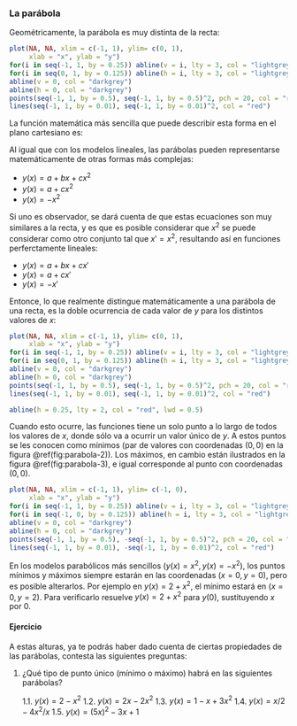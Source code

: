 ### La parábola

Geométricamente, la parábola es muy distinta de la recta:

```r
plot(NA, NA, xlim = c(-1, 1), ylim= c(0, 1),
     xlab = "x", ylab = "y")
for(i in seq(-1, 1, by = 0.25)) abline(v = i, lty = 3, col = "lightgrey")
for(i in seq(0, 1, by = 0.125)) abline(h = i, lty = 3, col = "lightgrey")
abline(v = 0, col = "darkgrey")
abline(h = 0, col = "darkgrey")
points(seq(-1, 1, by = 0.5), seq(-1, 1, by = 0.5)^2, pch = 20, col = "red")
lines(seq(-1, 1, by = 0.01), seq(-1, 1, by = 0.01)^2, col = "red")
```
La función matemática más sencilla que puede describir esta forma en el plano cartesiano es:

\begin{equation}
    y(x) = x^2
\end{equation}

Al igual que con los modelos lineales, las parábolas pueden representarse matemáticamente de otras formas más complejas:

- $y(x) = a + bx + cx^2$
- $y(x) = a + cx^2$
- $y(x) = -x^2$

Si uno es observador, se dará cuenta de que estas ecuaciones son muy similares a la recta, y es que es posible considerar que $x^2$ se puede considerar como otro conjunto tal que $x' = x^2$, resultando así en funciones perferctamente lineales:

- $y(x) = a + bx + cx'$
- $y(x) = a + cx'$
- $y(x) = -x'$

Entonce, lo que realmente distingue matemáticamente a una parábola de una recta, es la doble ocurrencia de cada valor de $y$ para los distintos valores de $x$:

```r
plot(NA, NA, xlim = c(-1, 1), ylim= c(0, 1),
     xlab = "x", ylab = "y")
for(i in seq(-1, 1, by = 0.25)) abline(v = i, lty = 3, col = "lightgrey")
for(i in seq(0, 1, by = 0.125)) abline(h = i, lty = 3, col = "lightgrey")
abline(v = 0, col = "darkgrey")
abline(h = 0, col = "darkgrey")
points(seq(-1, 1, by = 0.5), seq(-1, 1, by = 0.5)^2, pch = 20, col = "red")
lines(seq(-1, 1, by = 0.01), seq(-1, 1, by = 0.01)^2, col = "red")

abline(h = 0.25, lty = 2, col = "red", lwd = 0.5)
```
Cuando esto ocurre, las funciones tiene un solo punto a lo largo de todos los valores de $x$, donde sólo va a ocurrir un valor único de $y$. A estos puntos se les conocen como mínimos (par de valores con coordenadas $(0, 0)$ en la figura \@ref(fig:parabola-2)). Los máximos, en cambio están ilustrados en la figura \@ref(fig:parabola-3), e igual corresponde al punto con coordenadas $(0, 0)$.

```r
plot(NA, NA, xlim = c(-1, 1), ylim= c(-1, 0),
     xlab = "x", ylab = "y")
for(i in seq(-1, 1, by = 0.25)) abline(v = i, lty = 3, col = "lightgrey")
for(i in seq(-1, 0, by = 0.125)) abline(h = i, lty = 3, col = "lightgrey")
abline(v = 0, col = "darkgrey")
abline(h = 0, col = "darkgrey")
points(seq(-1, 1, by = 0.5), -seq(-1, 1, by = 0.5)^2, pch = 20, col = "red")
lines(seq(-1, 1, by = 0.01), -seq(-1, 1, by = 0.01)^2, col = "red")
```

En los modelos parabólicos más sencillos ($y(x) = x^2, y(x) = -x^2$), los puntos mínimos y máximos siempre estarán en las coordenadas $(x = 0, y = 0)$, pero es posible alterarlos. Por ejemplo en $y(x) = 2 + x^2$, el mínimo estará en $(x = 0, y = 2)$. Para verificarlo resuelve $y(x) = 2 + x^2$ para $y(0)$, sustituyendo $x$ por $0$.

#### Ejercicio

A estas alturas, ya te podrás haber dado cuenta de ciertas propiedades de las parábolas, contesta las siguientes preguntas:

1. ¿Qué tipo de punto único (mínimo o máximo) habrá en las siguientes parábolas?

    1.1. $y(x) = 2 - x^2$
    1.2. $y(x) = 2x - 2x^2$
    1.3. $y(x) = 1 - x + 3x^2$
    1.4. $y(x) = x/2 - 4x^2/x$
    1.5. $y(x) = (5x)^2 - 3x + 1$


